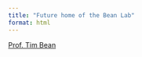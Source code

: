 ```yaml
---
title: "Future home of the Bean Lab"
format: html
---
```

[Prof. Tim Bean](https://bio.calpoly.edu/content/bean)
